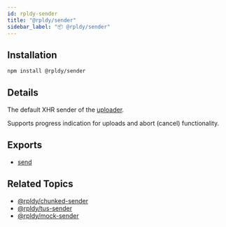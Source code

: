 ```yaml
---
id: rpldy-sender
title: "@rpldy/sender"
sidebar_label: "📦 @rpldy/sender"
---
```


## Installation

```bash npm2yarn
npm install @rpldy/sender
```

## Details

The default XHR sender of the [uploader](../uploader).

Supports progress indication for uploads and abort (cancel) functionality.

## Exports

* [send](../api/senders/xhrSender)

## Related Topics

* [@rpldy/chunked-sender](rpldy-chunked-sender)
* [@rpldy/tus-sender](tus-sender)
* [@rpldy/mock-sender](mock-sender)
